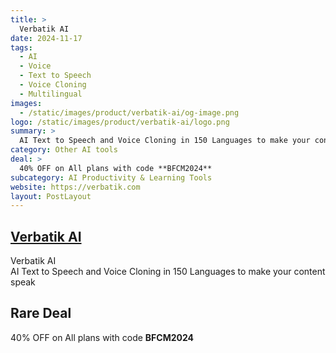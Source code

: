 ```yaml
---
title: >
  Verbatik AI
date: 2024-11-17
tags:
  - AI
  - Voice
  - Text to Speech
  - Voice Cloning
  - Multilingual
images:
  - /static/images/product/verbatik-ai/og-image.png
logo: /static/images/product/verbatik-ai/logo.png
summary: >
  AI Text to Speech and Voice Cloning in 150 Languages to make your content speak
category: Other AI tools
deal: >
  40% OFF on All plans with code **BFCM2024**
subcategory: AI Productivity & Learning Tools
website: https://verbatik.com
layout: PostLayout
---
```


## [Verbatik AI](https://verbatik.com)

Verbatik AI <br/>
AI Text to Speech and Voice Cloning in 150 Languages to make your content speak

## Rare Deal

40% OFF on All plans with code **BFCM2024**
